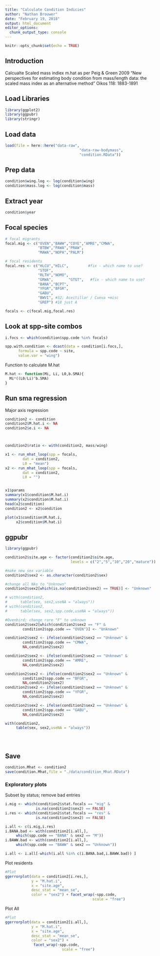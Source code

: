 ```yaml
---
title: "Calculate Condition Indicies"
author: "Nathan Brouwer"
date: "February 19, 2018"
output: html_document
editor_options: 
  chunk_output_type: console
---
```


```r
knitr::opts_chunk$set(echo = TRUE)
```

## Introduction

Calcualte Scaled mass indiex m.hat
as per Peig & Green 2009 "New perspectives for estimating body condition from mass/length data: the scaled mass index as an alternative method" Oikos 118: 1883-1891


## Load Libraries
```r
library(ggplot2)
library(ggpubr)
library(stringr)
```


## Load data

```r
load(file = here::here("data-raw",
                                  "data-raw-bodymass",
                                  "condition.RData"))
```


## Prep data
```r
condition$wing.log <- log(condition$wing)
condition$mass.log <- log(condition$mass)
```


## Extract year

```r
condition$year
```



## Focal species

```r
# focal migrants
focal.mig <- c("OVEN","BAWW","COYE","AMRE","CMWA",
               "BTBW","PAWA","PRAW",
               "MAWA","NOPA","PALM")

# focal residents
focal.res <- c("HLCU","HILC",         #fix - which name to use?
               "STOF",
               "RLTH","NOMO",
               "GRWA",       "GTGT",   #fix - which name to use?
               "BANA","BCPT",
               "YFGR","BFGR",
               "GABU",
               "BWVI", #32; Aceitillar / Cueva +misc
               "GREP") #18 just A

focals <- c(focal.mig,focal.res)
```



## Look at spp-site combos

```r
i.focs <- which(condition$spp.code %in% focals)

spp.with.condition <- dcast(data = condition[i.focs,],
      formula = spp.code ~ site,
      value.var = "wing")

```


Function to calculate M.hat
```r
M.hat <- function(Mi, Li, L0,b.SMA){
  Mi*((L0/Li)^b.SMA)
}
```

## Run sma regression

Major axis regression
```r
condition2 <- condition
condition2$M.hat.i <- NA
condition2$e.i <- NA



condition2$ratio <- with(condition2, mass/wing)

x1 <- run_mhat_loop(spp = focals,
        dat = condition2,
        L0 = "mean")
x2 <- run_mhat_loop(spp = focals,
        dat = condition2,
        L0 = "")


x1$params
summary(x1$condition$M.hat.i)
summary(x2$condition$M.hat.i)
head(x2$condition)
condition2 <- x2$condition

plot(x1$condition$M.hat.i,
     x2$condition$M.hat.i)
```



## ggpubr
```r
library(ggpubr)

condition2$site.age <- factor(condition2$site.age,
                              levels = c("2","5","10","20","mature"))

#make new sex variable
condition2$sex2 <- as.character(condition2$sex)

#change all NAs to "Unknown"
condition2$sex2[which(is.na(condition2$sex2) == TRUE)] <- "Unknown"

# with(condition2,
#      table(sex, sex2,useNA = "always"))
# with(condition2,
#      table(sex, sex2,spp.code,useNA = "always"))

#Ovenbird; change rare "F" to unknown
condition2$sex2[which(condition2$sex2 == "F" &
        condition2$spp.code == "OVEN")] <- "Unknown"

condition2$sex2 <- ifelse(condition2$sex2 == "Unknown" &
        condition2$spp.code == "CMWA",
        NA,condition2$sex2)

condition2$sex2 <- ifelse(condition2$sex2 == "Unknown" &
        condition2$spp.code == "AMRE",
        NA,condition2$sex2)

condition2$sex2 <- ifelse(condition2$sex2 == "Unknown" &
        condition2$spp.code == "BFGR",
        NA,condition2$sex2)
condition2$sex2 <- ifelse(condition2$sex2 == "Unknown" &
        condition2$spp.code == "YFGR",
        NA,condition2$sex2)

condition2$sex2 <- ifelse(condition2$sex2 == "Unknown" &
        condition2$spp.code == "GABU",
        NA,condition2$sex2)

with(condition2,
     table(sex, sex2,useNA = "always"))





```


## Save

```r
condition.Mhat <- condition2
save(condition.Mhat,file = "./data/condition_Mhat.RData")
```





### Exploratory plots

Subset by status; remove bad entries
```r
i.mig <- which(condition2$stat.focals == "mig" &
              is.na(condition2$sex2) == FALSE)
i.res <- which(condition2$stat.focals == "res" &
              is.na(condition2$sex2) == FALSE)

i.all <- c(i.mig,i.res)
i.BANA.bad <- with(condition2[i.all,],
     which(spp.code == "BANA" & sex2 == "M"))
i.BAWW.bad <- with(condition2[i.all,],
     which(spp.code == "BAWW" & sex2 == "Unknown"))

i.all <- i.all[-which(i.all %in% c(i.BANA.bad,i.BAWW.bad)) ]
```


Plot residents
```r
#Plot
ggerrorplot(data = condition2[i.res,],
            y = "M.hat.i",
            x = "site.age",
            desc_stat = "mean_se",
            color = "sex2") + facet_wrap(~spp.code,
                                        scale = "free")
```

Plot All
```r
#Plot
ggerrorplot(data = condition2[i.all,],
            y = "M.hat.i",
            x = "site.age",
            desc_stat = "mean_se",
            color = "sex2") + 
             facet_wrap(~spp.code,
                          scale = "free")
```




